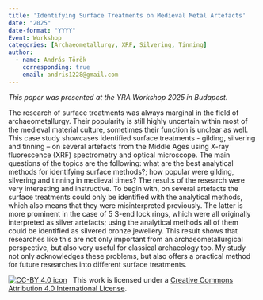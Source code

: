 ```yaml
---
title: 'Identifying Surface Treatments on Medieval Metal Artefacts'
date: "2025"
date-format: "YYYY"
Event: Workshop
categories: [Archaeometallurgy, XRF, Silvering, Tinning]
author: 
  - name: András Török
    corresponding: true
    email: andris1228@gmail.com
---
```


*This paper was presented at the YRA Workshop 2025 in Budapest.*

The research of surface treatments was always marginal in the field of archaeometallurgy. Their popularity is still highly uncertain within most of the medieval material culture, sometimes their function is unclear as well. This case study showcases identified surface treatments - gilding, silvering and tinning – on several artefacts from the Middle Ages using X-ray fluorescence (XRF) spectrometry and optical microscope. The main questions of the topics are the following: what are the best analytical methods for identifying surface methods?; how popular were gilding, silvering and tinning in medieval times? The results of the research were very interesting and instructive. To begin with, on several artefacts the surface treatments could only be identified with the analytical methods, which also means that they were misinterpreted previously. The latter is more prominent in the case of 5 S-end lock rings, which were all originally interpreted as silver artefacts; using the analytical methods all of them could be identified as silvered bronze jewellery. This result shows that researches like this are not only important from an archaeometallurgical perspective, but also very useful for classical archaeology too. My study not only acknowledges these problems, but also offers a practical method for future researches into different surface treatments.

[![CC-BY 4.0 icon](https://i.creativecommons.org/l/by/4.0/88x31.png)](http://creativecommons.org/licenses/by/4.0/)&nbsp;&nbsp; This work is licensed under a [Creative Commons Attribution 4.0 International License](https://creativecommons.org/licenses/by/4.0/). 
